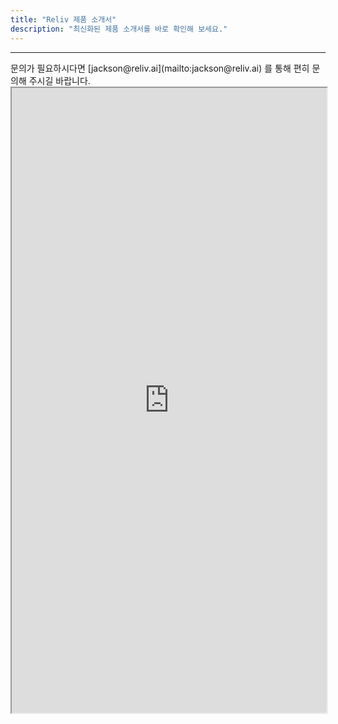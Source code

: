 ```yaml
---
title: "Reliv 제품 소개서"
description: "최신화된 제품 소개서를 바로 확인해 보세요."
---
```


---

<Note>
  문의가 필요하시다면 [jackson@reliv.ai](mailto:jackson@reliv.ai) 를 통해 편히
  문의해 주시길 바랍니다.
</Note>

<iframe
  src="https://tally.so/embed/wQV8N7?alignLeft=1&hideTitle=1&transparentBackground=1&dynamicHeight=1"
  width="100%"
  height="1000px"
></iframe>
